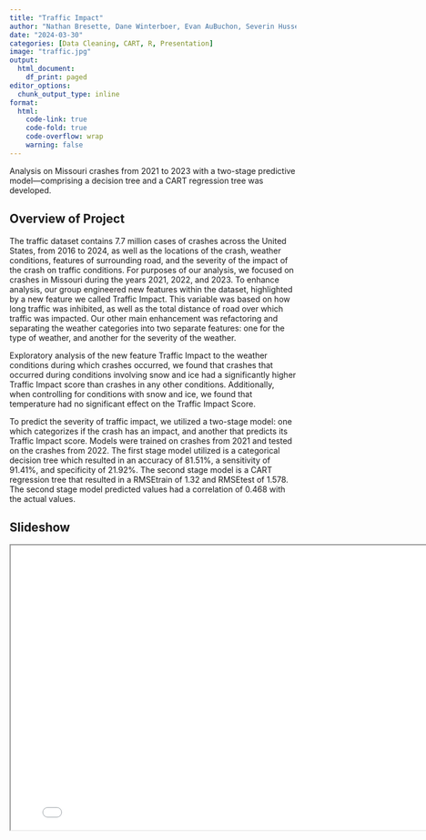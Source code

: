 ```yaml
---
title: "Traffic Impact"
author: "Nathan Bresette, Dane Winterboer, Evan AuBuchon, Severin Hussey"
date: "2024-03-30"
categories: [Data Cleaning, CART, R, Presentation]
image: "traffic.jpg"
output:
  html_document:
    df_print: paged
editor_options:
  chunk_output_type: inline
format:
  html:
    code-link: true
    code-fold: true
    code-overflow: wrap
    warning: false
---
```

Analysis on Missouri crashes from 2021 to 2023 with a two-stage predictive model—comprising a decision tree and a CART regression tree was developed.

## Overview of Project
  The traffic dataset contains 7.7 million cases of crashes across the United States, from 2016 to 2024, as well as the locations of the crash, weather conditions, features of surrounding road, and the severity of the impact of the crash on traffic conditions. For purposes of our analysis, we focused on crashes in Missouri during the years 2021, 2022, and 2023. To enhance analysis, our group engineered new features within the dataset, highlighted by a new feature we called Traffic Impact. This variable was based on how long traffic was inhibited, as well as the total distance of road over which traffic was impacted. Our other main enhancement was refactoring and separating the weather categories into two separate features: one for the type of weather, and another for the severity of the weather. 

  Exploratory analysis of the new feature Traffic Impact to the weather conditions during which crashes occurred, we found that crashes that occurred during conditions involving snow and ice had a significantly higher Traffic Impact score than crashes in any other conditions. Additionally, when controlling for conditions with snow and ice, we found that temperature had no significant effect on the Traffic Impact Score.
  
  To predict the severity of traffic impact, we utilized a two-stage model: one which categorizes if the crash has an impact, and another that predicts its Traffic Impact score. Models were trained on crashes from 2021 and tested on the crashes from 2022. The first stage model utilized is a categorical decision tree which resulted in an accuracy of 81.51%, a sensitivity of 91.41%, and specificity of 21.92%. The second stage model is a CART regression tree that resulted in a RMSEtrain of 1.32 and RMSEtest of 1.578. The second stage model predicted values had a correlation of 0.468 with the actual values.

## Slideshow
<iframe 
  width="800" 
  height="500" 
  src="powerpoint.pdf">
</iframe>
